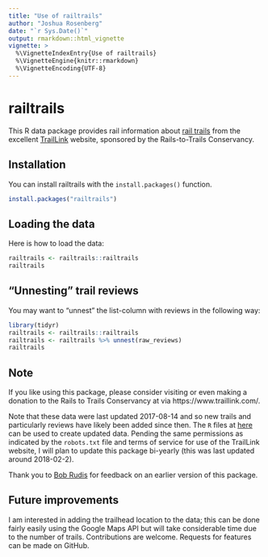 ```yaml
---
title: "Use of railtrails"
author: "Joshua Rosenberg"
date: "`r Sys.Date()`"
output: rmarkdown::html_vignette
vignette: >
  %\VignetteIndexEntry{Use of railtrails}
  %\VignetteEngine{knitr::rmarkdown}
  %\VignetteEncoding{UTF-8}
---
```


# railtrails

This R data package provides rail information about [rail trails](https://en.wikipedia.org/wiki/Rail_trail) from the excellent [TrailLink](https://www.traillink.com/) website, sponsored by the Rails-to-Trails Conservancy. 

## Installation

You can install railtrails with the `install.packages()` function.

```r
install.packages("railtrails")
```

## Loading the data

Here is how to load the data:

```r
railtrails <- railtrails::railtrails
railtrails
```

## "Unnesting" trail reviews

You may want to "unnest" the list-column with reviews in the following way:

```r
library(tidyr)
railtrails <- railtrails::railtrails
railtrails <- railtrails %>% unnest(raw_reviews)
railtrails
```

## Note

If you like using this package, please consider visiting or even making a donation to the Rails to Trails Conservancy at via https://www.traillink.com/.

Note that these data were last updated 2017-08-14 and so new trails and particularly reviews have likely been added since then. The `R` files at [here](https://github.com/jrosen48/railtrails/tree/master/data-raw) can be used to create updated data. Pending the same permissions as indicated by the `robots.txt` file and terms of service for use of the TrailLink website, I will plan to update this package bi-yearly (this was last updated around 2018-02-2). 

Thank you to [Bob Rudis](https://rud.is/) for feedback on an earlier version of this package.

## Future improvements

I am interested in adding the trailhead location to the data; this can be done fairly easily using the Google Maps API but will take considerable time due to the number of trails. Contributions are welcome. Requests for features can be made on GitHub.
